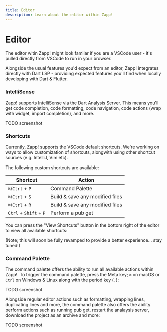 ```yaml
---
title: Editor
description: Learn about the editor within Zapp!
---
```


# Editor

The editor witin Zapp! might look familar if you are a VSCode user - it's pulled directly from VSCode to
run in your browser.

Alongside the usual features you'd expect from an editor, Zapp! integrates directly with Dart LSP - providing
expected features you'll find when locally developing with Dart & Flutter.

### IntelliSense

Zapp! supports IntelliSense via the Dart Analysis Server. This means you'll get code completion, code
formatting, code navigation, code actions (wrap with widget, import completion), and more.

TODO screenshot

### Shortcuts

Currently, Zapp! supports the VSCode default shortcuts. We're working on ways to allow customization of shortcuts,
alongwith using other shortcut sources (e.g. IntelliJ, Vim etc).

The following custom shortcuts are available:

| Shortcut               | Action                          |
| ---------------------- | ------------------------------- |
| `⌘`/`Ctrl` + `P`       | Command Palette                 |
| `⌘`/`Ctrl` + `S`       | Build & save any modified files |
| `⌘`/`Ctrl` + `R`       | Build & save any modified files |
| `Ctrl` + `Shift` + `P` | Perform a pub get               |

You can press the "View Shortcuts" button in the bottom right of the editor to view all available shortcuts:

(Note; this will soon be fully revamped to provide a better experience... stay tuned!)

### Command Palette

The command palette offers the ability to run all available actions within Zapp!. To trigger the command palette,
press the Meta key; `⌘` on macOS or `Ctrl` on Windows & Linux along with the period key (`.`):

TODO screenshot

Alongside regular editor actions such as formatting, wrapping lines, duplicating lines and more, the command palette also offers
the ability perform actions such as running pub get, restart the analaysis server, download the project as an archive and more:

TODO screenshot
